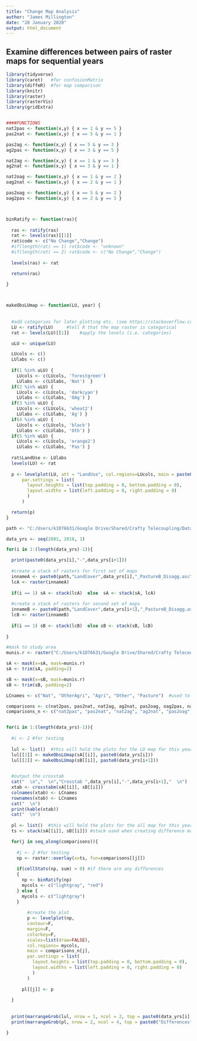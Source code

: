```yaml
---
title: "Change Map Analysis"
author: "James Millington"
date: "28 January 2020"
output: html_document
---
```


## Examine differences between pairs of raster maps for sequential years

```r

library(tidyverse)
library(caret)   #for confusionMatrix
library(diffeR)  #for map comparison
library(knitr)
library(raster)
library(rasterVis)
library(gridExtra)


####FUNCTIONS
nat2pas <- function(x,y) { x == 1 & y == 5 }
pas2nat <- function(x,y) { x == 5 & y == 1 }

pas2ag <- function(x,y) { x == 5 & y == 3 }
ag2pas <- function(x,y) { x == 3 & y == 5 }

nat2ag <- function(x,y) { x == 1 & y == 3 }
ag2nat <- function(x,y) { x == 3 & y == 1 }

nat2oag <- function(x,y) { x == 1 & y == 2 }
oag2nat <- function(x,y) { x == 2 & y == 1 }

pas2oag <- function(x,y) { x == 5 & y == 2 }
oag2pas <- function(x,y) { x == 2 & y == 5 }



binRatify <- function(ras){
  
  ras <- ratify(ras)
  rat <- levels(ras)[[1]]
  rat$code <- c("No Change","Change")
  #if(length(rat) == 1) rat$code <- "unknown"
  #if(length(rat) == 2) rat$code <- c("No Change","Change")
  
  levels(ras) <- rat

  return(ras)
  
}



makeObsLUmap <- function(LU, year) {
  
  
  #add categories for later plotting etc. (see https://stackoverflow.com/a/37214431)
  LU <- ratify(LU)     #tell R that the map raster is categorical 
  rat <- levels(LU)[[1]]    #apply the levels (i.e. categories) 

  uLU <- unique(LU) 

  LUcols <- c()
  LUlabs <- c()
  
  if(1 %in% uLU) { 
    LUcols <- c(LUcols, 'forestgreen') 
    LUlabs <- c(LUlabs, 'Nat')  }
  if(2 %in% uLU) { 
    LUcols <- c(LUcols, 'darkcyan') 
    LUlabs <- c(LUlabs, 'OAg') }
  if(3 %in% uLU) { 
    LUcols <- c(LUcols, 'wheat2') 
    LUlabs <- c(LUlabs, 'Ag') }
  if(4 %in% uLU) { 
    LUcols <- c(LUcols, 'black') 
    LUlabs <- c(LUlabs, 'Oth') }
  if(5 %in% uLU) { 
    LUcols <- c(LUcols, 'orange2') 
    LUlabs <- c(LUlabs, 'Pas') }
  
  rat$LandUse <- LUlabs  
  levels(LU) <- rat 
  
  p <- levelplot(LU, att = "LandUse", col.regions=LUcols, main = paste0(year),
      par.settings = list(
        layout.heights = list(top.padding = 0, bottom.padding = 0),
        layout.widths = list(left.padding = 0, right.padding = 0) 
        )
      )  

  return(p)
}

```


```r

path <- "C:/Users/k1076631/Google Drive/Shared/Crafty Telecoupling/Data/LandCover/MapBiomas4/BrazilInputMaps/Data/Classified/"

data_yrs <- seq(2001, 2018, 1)

for(i in 1:(length(data_yrs)-1)){

  print(paste0(data_yrs[i],"-",data_yrs[i+1]))
  
  #create a stack of rasters for first set of maps
  innameA <- paste0(path,"LandCover",data_yrs[i],"_PastureB_Disagg.asc")
  lcA <- raster(innameA)
  
  if(i == 1) sA <- stack(lcA)  else  sA <- stack(sA, lcA)
  
  #create a stack of rasters for second set of maps
  innameB <- paste0(path,"LandCover",data_yrs[i+1],"_PastureB_Disagg.asc")
  lcB <- raster(innameB)
  
  if(i == 1) sB <- stack(lcB)  else sB <- stack(sB, lcB) 
  
}

#mask to study area
munis.r <- raster("C:/Users/k1076631/Google Drive/Shared/Crafty Telecoupling/Data/CRAFTYInput/Data/sim10_BRmunis_latlon_5km.asc")

sA <- mask(x=sA, mask=munis.r)   
sA <- trim(sA, padding=2)

sB <- mask(x=sB, mask=munis.r)   
sB <- trim(sB, padding=2)


```

```r

LCnames <- c("Nat", "OtherAgri", "Agri", "Other", "Pasture")  #used to label error matrix in loop below

comparisons <- c(nat2pas, pas2nat, nat2ag, ag2nat, pas2oag, oag2pas, nat2oag, oag2nat) 
comparisons_n <- c("nat2pas", "pas2nat", "nat2ag", "ag2nat", "pas2oag", "oag2pas", "nat2oag", "oag2nat")


for(i in 1:(length(data_yrs)-1)){
  
  #i <- 2 #for testing
  
  lul <- list()  #this will hold the plots for the LU map for this year
  lul[[1]] <- makeObsLUmap(sA[[i]], paste0(data_yrs[i]))
  lul[[2]] <- makeObsLUmap(sB[[i]], paste0(data_yrs[i+1]))
  

  #output the crosstab  
  cat("  \n","  \n","Crosstab ",data_yrs[i],"-",data_yrs[i+1],"  \n") 
  xtab <- crosstabm(sA[[i]], sB[[i]])
  colnames(xtab) <- LCnames
  rownames(xtab) <- LCnames
  cat("  \n")
  print(kable(xtab))
  cat("  \n")
  
  pl <- list()  #this will hold the plots for the all map for this year
  ts <- stack(sA[[i]], sB[[i]]) #stack used when creating difference maps

  for(j in seq_along(comparisons)){
    
    #j <- 2 #for testing
    np <- raster::overlay(x=ts, fun=comparisons[[j]])
    
    if(cellStats(np, sum) > 0) #if there are any differences
    {
      np <- binRatify(np) 
      mycols <- c("lightgray", "red")
    } else {
      mycols <- c("lightgray") 
    }
    
        #create the plot
        p <- levelplot(np,
        contour=F, 
        margin=F,
        colorkey=F,
        scales=list(draw=FALSE),
        col.regions= mycols,
        main = comparisons_n[j],
        par.settings = list(
          layout.heights = list(top.padding = 0, bottom.padding = 0),
          layout.widths = list(left.padding = 0, right.padding = 0) 
          )
        )
    
      pl[[j]] <- p   
    
  }
  
  
  print(marrangeGrob(lul, nrow = 1, ncol = 2, top = paste0(data_yrs[i],"-",data_yrs[i+1])))
  print(marrangeGrob(pl, nrow = 2, ncol = 4, top = paste0("Differences")))

}

```